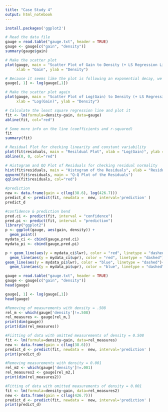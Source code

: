 ```yaml
---
title: "Case Study 4"
output: html_notebook
---
```

```r
install.packages('ggplot2')
```

```r
# Read the data file
gauge = read.table("gauge.txt", header = TRUE)
gauge <- gauge[c("gain", "density")]
summary(gauge$gain)
```

```r
# Make the scatter plot
plot(gauge, main = "Scatter Plot of Gain to Density (+ LS Regression Line)", 
     xlab = "Gain", ylab = "Density")

# Because it seems like the plot is following an exponential decay, we take log of gain
gauge[, 1] <- log(gauge[,1])

# Make the scatter plot again
plot(gauge, main = "Scatter Plot of Log(Gain) to Density (+ LS Regression Line)", 
     xlab = "Log(Gain)", ylab = "Density")

# Calculate the least square regression line and plot it
fit <- lm(formula=density~gain, data=gauge)
abline(fit, col="red")

# Some more info on the line (coefficients and r-squared)
fit
summary(fit)
```

```r
# Residual Plot for checking linearity and constant variability
plot(fit$residuals, main = "Resildual Plot", xlab = "Log(Gain)", ylab = "Residual")
abline(0, 0, col="red")

# Histogram and QQ Plot of Residuals for checking residual normality
hist(fit$residuals, main = "Histogram of the Residuals", xlab = "Residuals")
qqnorm(fit$residuals, main = "Q-Q Plot of the Residuals")
qqline(fit$residuals, col="red")
```

```r
#prediction
new <- data.frame(gain = c(log(38.6), log(426.7)))
predict_d <- predict(fit, newdata =  new, interval='prediction' )
predict_d

#confidence & prediction bend
pred.ci <- predict(fit, interval = "confidence")
pred.pi <- predict(fit, interval = "prediction")
library("ggplot2")
p <- ggplot(gauge, aes(gain, density)) +
  geom_point()
mydata_ci <- cbind(gauge,pred.ci)
mydata_pi <- cbind(gauge,pred.pi)

p + geom_line(aes(y = mydata_ci$lwr), color = "red", linetype = "dashed")+
  geom_line(aes(y = mydata_ci$upr), color = "red", linetype = "dashed") +
geom_line(aes(y = mydata_pi$lwr), color = "blue", linetype = "dashed")+
  geom_line(aes(y = mydata_pi$upr), color = "blue", linetype = "dashed")
```

```r
gauge = read.table("gauge.txt", header = TRUE)
gauge <- gauge[c("gain", "density")]
head(gauge)
```

```r
gauge[, 1] <- log(gauge[,1])
head(gauge)
```

```r
#Removing of measurements with density = .508
rel_m <- which(gauge['density']!=.508)
rel_measures <- gauge[rel_m,]
print(dim(gauge))
print(dim(rel_measures))

```

```r
#Fiitting of data with omitted measurements of density = 0.508
fit <- lm(formula=density~gain, data=rel_measures)
new <- data.frame(gain = c(log(38.6)))
predict_d <- predict(fit, newdata =  new, interval='prediction' )
print(predict_d)
```
```r
#Removing measurements with density = 0.001
rel_m2 <- which(gauge['density']!=.001)
rel_measures2 <- gauge[rel_m2,]
print(dim(rel_measures2))
```

```r
#Fitting of data with omitted measurements of density = 0.001
fit <- lm(formula=density~gain, data=rel_measures2)
new <- data.frame(gain = c(log(426.7)))
predict_d <- predict(fit, newdata =  new, interval='prediction' )
print(predict_d)
```



